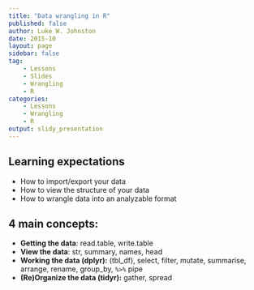 ```yaml
---
title: "Data wrangling in R"
published: false
author: Luke W. Johnston
date: 2015-10
layout: page
sidebar: false
tag:
    - Lessons
    - Slides
    - Wrangling
    - R
categories:
    - Lessons
    - Wrangling
    - R
output: slidy_presentation
---
```


## Learning expectations ##

- How to import/export your data
- How to view the structure of your data
- How to wrangle data into an analyzable format

## 4 main concepts: ##

- **Getting the data**: read.table, write.table
- **View the data**: str, summary, names, head
- **Working the data (dplyr):** (tbl\_df), select, filter, mutate,
  summarise, arrange, rename, group\_by, `%>%` pipe
- **(Re)Organize the data (tidyr):** gather, spread
